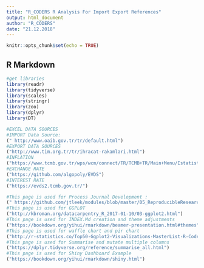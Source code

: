 ```yaml
---
title: "R_CODERS R Analysis For Import Export References"
output: html_document
author: "R_CODERS"
date: "21.12.2018"
---
```

  
  
```r
knitr::opts_chunk$set(echo = TRUE)

```

## R Markdown


```r
#get libraries
library(readr)
library(tidyverse)
library(scales)
library(stringr)
library(zoo)
library(dplyr)
library(DT)
```



```r
#EXCEL DATA SOURCES 
#IMPORT Data Source:
(" http://www.oaib.gov.tr/tr/default.html")
#EXPORT DATA SOURCES
("http://www.tim.org.tr/tr/ihracat-rakamlari.html")
#INFLATION
("https://www.tcmb.gov.tr/wps/wcm/connect/TR/TCMB+TR/Main+Menu/Istatistikler/Enflasyon+Verileri/Tuketici+Fiyatlari")
#EXCHANGE RATE
("https://github.com/algopoly/EVDS")
#INTEREST RATE
("https://evds2.tcmb.gov.tr/")

```


```r
#This page is used for Process Journal Development :
(" https://github.com/jtleek/modules/blob/master/05_ReproducibleResearch/Markdown/index.md")
#This page is used for GGPLOT
("http://kbroman.org/datacarpentry_R_2017-01-10/03-ggplot2.html")
#This page is used for INDEX.Md creation and theme adjustments
("https://bookdown.org/yihui/rmarkdown/beamer-presentation.html#themes")
#This page is used for waffle chart and pir chart 
("http://r-statistics.co/Top50-Ggplot2-Visualizations-MasterList-R-Code.html#Pie%20Chart")
#This page is used for Summarise and mutate multiple columns
("https://dplyr.tidyverse.org/reference/summarise_all.html")
#This page is used for Shiny Dashboard Example
("https://bookdown.org/yihui/rmarkdown/shiny.html")


```
